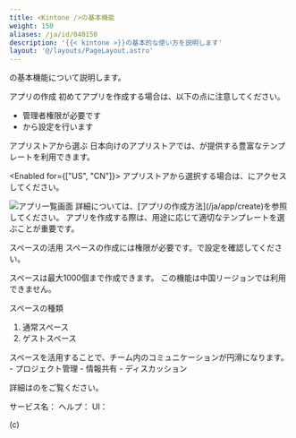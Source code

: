 ```yaml
---
title: <Kintone />の基本機能
weight: 150
aliases: /ja/id/040150
description: '{{< kintone >}}の基本的な使い方を説明します'
layout: '@/layouts/PageLayout.astro'
---
```




<Kintone />の基本機能について説明します。

<Heading id="create-app">アプリの作成</Heading>
<Note>
初めてアプリを作成する場合は、以下の点に注意してください。
- 管理者権限が必要です
- <Slash />から設定を行います
</Note>

<Heading level={3} id="app-store">アプリストアから選ぶ</Heading>
<Enabled for="JP">
日本向けのアプリストアでは、<CybozuCom />が提供する豊富なテンプレートを利用できます。
</Enabled>

<Enabled for={["US", "CN"]}>
アプリストアから選択する場合は、<Store />にアクセスしてください。
</Enabled>

<Img src="/k/kintone/img-ja/app_list_screen.png" alt="アプリ一覧画面" title="アプリ一覧画面の例" />

<Reference>
詳細については、[アプリの作成方法](/ja/app/create)を参照してください。
</Reference>

<Hint>
アプリを作成する際は、用途に応じて適切なテンプレートを選ぶことが重要です。
</Hint>

<Heading id="use-space">スペースの活用</Heading>
<Warning>
スペースの作成には権限が必要です。<SlashAdministrators />で設定を確認してください。
</Warning>

<Graynote>
スペースは最大1000個まで作成できます。
</Graynote>

<Disabled2 regions="CN">
この機能は中国リージョンでは利用できません。
</Disabled2>

<Subtitle>スペースの種類</Subtitle>

1. 通常スペース
2. ゲストスペース

<Listsummary>
スペースを活用することで、チーム内のコミュニケーションが円滑になります。
- プロジェクト管理
- 情報共有
- ディスカッション
</Listsummary>

詳細は<DevnetTop />の<DevnetName />をご覧ください。

サービス名：<Service />
ヘルプ：<SlashHelp />
UI：<SlashUi />

(c) <CorpName />